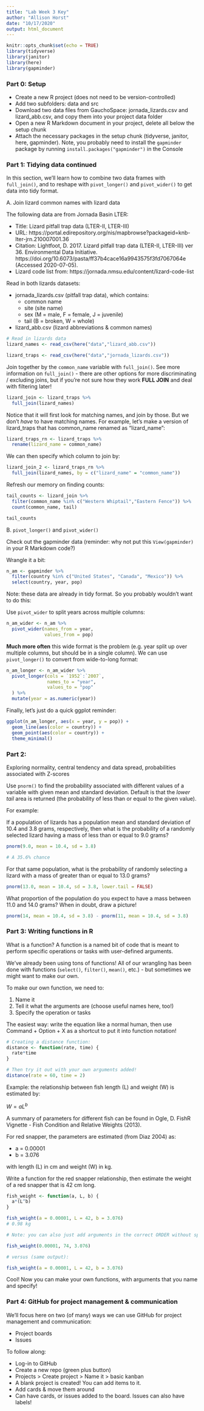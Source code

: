 ```yaml
---
title: "Lab Week 3 Key"
author: "Allison Horst"
date: "10/17/2020"
output: html_document
---
```


```r
knitr::opts_chunk$set(echo = TRUE)
library(tidyverse)
library(janitor)
library(here)
library(gapminder)
```

### Part 0: Setup

- Create a new R project (does not need to be version-controlled)
- Add two subfolders: data and src
- Download two data files from GauchoSpace: jornada_lizards.csv and lizard_abb.csv, and copy them into your project data folder
- Open a new R Markdown document in your project, delete all below the setup chunk
- Attach the necessary packages in the setup chunk (tidyverse, janitor, here, gapminder). Note, you probably need to install the `gapminder` package by running `install.packages("gapminder")` in the Console

### Part 1: Tidying data continued

In this section, we'll learn how to combine two data frames with `full_join()`, and to reshape with `pivot_longer()` and `pivot_wider()` to get data into tidy format.

A. Join lizard common names with lizard data

The following data are from Jornada Basin LTER: 

- Title: Lizard pitfall trap data (LTER-II, LTER-III)
- URL: https://portal.edirepository.org/nis/mapbrowse?packageid=knb-lter-jrn.210007001.36
- Citation: Lightfoot, D. 2017. Lizard pitfall trap data (LTER-II, LTER-III) ver 36. Environmental Data Initiative. https://doi.org/10.6073/pasta/ff37b4cace16a9943575f3fd7067064e (Accessed 2020-07-05).
- Lizard code list from: https://jornada.nmsu.edu/content/lizard-code-list

Read in both lizards datasets: 

- jornada_lizards.csv (pitfall trap data), which contains:
     - common name
     - site (site name)
     - sex (M = male, F = female, J = juvenile)
     - tail (B = broken, W = whole)
- lizard_abb.csv (lizard abbreviations & common names)


```r
# Read in lizards data
lizard_names <- read_csv(here("data","lizard_abb.csv"))

lizard_traps <- read_csv(here("data","jornada_lizards.csv"))
```

Join together by the `common_name` variable with `full_join()`. See more information on `full_join()` - there are other options for more discriminating / excluding joins, but if you're not sure how they work **FULL JOIN** and deal with filtering later! 

```r
lizard_join <- lizard_traps %>% 
  full_join(lizard_names)
```
Notice that it will first look for matching names, and join by those. But we don't *have* to have matching names. For example, let's make a version of lizard_traps that has common_name renamed as "lizard_name":

```r
lizard_traps_rn <- lizard_traps %>% 
  rename(lizard_name = common_name)
```

We can then specify which column to join by: 

```r
lizard_join_2 <- lizard_traps_rn %>% 
  full_join(lizard_names, by = c("lizard_name" = "common_name"))
```

Refresh our memory on finding counts: 

```r
tail_counts <- lizard_join %>% 
  filter(common_name %in% c("Western Whiptail","Eastern Fence")) %>% 
  count(common_name, tail)

tail_counts
```

B. `pivot_longer()` and `pivot_wider()`

Check out the gapminder data (reminder: why not put this `View(gapminder)` in your R Markdown code?)

Wrangle it a bit:
```r
n_am <- gapminder %>% 
  filter(country %in% c("United States", "Canada", "Mexico")) %>% 
  select(country, year, pop)
```
Note: these data are already in tidy format. So you probably wouldn't want to do this: 

Use `pivot_wider` to split years across multiple columns:

```r
n_am_wider <- n_am %>% 
  pivot_wider(names_from = year, 
              values_from = pop)
```

**Much more often** this wide format is the problem (e.g. year split up over multiple columns, but should be in a single column). We can use `pivot_longer()` to convert from wide-to-long format: 

```r
n_am_longer <- n_am_wider %>% 
  pivot_longer(cols = `1952`:`2007`,
               names_to = "year",
               values_to = "pop"
  ) %>% 
  mutate(year = as.numeric(year))
```

Finally, let's just do a quick ggplot reminder: 

```r
ggplot(n_am_longer, aes(x = year, y = pop)) +
  geom_line(aes(color = country)) +
  geom_point(aes(color = country)) +
  theme_minimal()
```


### Part 2: 

Exploring normality, central tendency and data spread, probabilities associated with Z-scores

Use `pnorm()` to find the probability associated with different values of a variable with given mean and standard deviation. Default is that the *lower tail* area is returned (the probability of less than or equal to the given value). 

For example: 

If a population of lizards has a population mean and standard deviation of 10.4 and 3.8 grams, respectively, then what is the probability of a randomly selected lizard having a mass of less than or equal to 9.0 grams? 

```r
pnorm(9.0, mean = 10.4, sd = 3.8)

# A 35.6% chance
```

For that same population, what is the probability of randomly selecting a lizard with a mass of greater than or equal to 13.0 grams?

```r
pnorm(13.0, mean = 10.4, sd = 3.8, lower.tail = FALSE)
```

What proportion of the population do you expect to have a mass between 11.0 and 14.0 grams? When in doubt, draw a picture! 

```r
pnorm(14, mean = 10.4, sd = 3.8) - pnorm(11, mean = 10.4, sd = 3.8)
```

### Part 3: Writing functions in R

What is a function? A function is a named bit of code that is meant to perform specific operations or tasks with user-defined arguments. 

We've already been using tons of functions! All of our wrangling has been done with functions (`select()`, `filter()`, `mean()`, etc.) - but sometimes we might want to make our own. 

To make our own function, we need to: 

1. Name it
2. Tell it what the arguments are (choose useful names here, too!)
3. Specify the operation or tasks

The easiest way: write the equation like a normal human, then use Command + Option + X as a shortcut to put it into function notation! 

```r
# Creating a distance function: 
distance <- function(rate, time) {
  rate*time
}

# Then try it out with your own arguments added! 
distance(rate = 60, time = 2)
```
Example: the relationship between fish length (L) and weight (W) is estimated by: 

$W=aL^b$

A summary of parameters for different fish can be found in Ogle, D. FishR Vignette - Fish Condition and Relative Weights (2013). 

For red snapper, the parameters are estimated (from Diaz 2004) as: 

- a = 0.00001
- b = 3.076

with length (L) in cm and weight (W) in kg.

Write a function for the red snapper relationship, then estimate the weight of a red snapper that is 42 cm long.

```r

fish_weight <- function(a, L, b) {
  a*(L^b)
}

fish_weight(a = 0.00001, L = 42, b = 3.076)
# 0.98 kg

# Note: you can also just add arguments in the correct ORDER without specifically naming them, but I prefer being explicit. For example: 

fish_weight(0.00001, 74, 3.076)

# versus (same output): 

fish_weight(a = 0.00001, L = 42, b = 3.076)
```
Cool! Now you can make your own functions, with arguments that you name and specify! 

### Part 4: GitHub for project management & communication

We'll focus here on two (of many) ways we can use GitHub for project management and communication:

- Project boards 
- Issues

To follow along: 

- Log-in to GitHub
- Create a new repo (green plus button)
- Projects > Create project > Name it > basic kanban
- A blank project is created! You can add items to it. 
- Add cards & move them around
- Can have cards, or issues added to the board. Issues can also have labels! 
